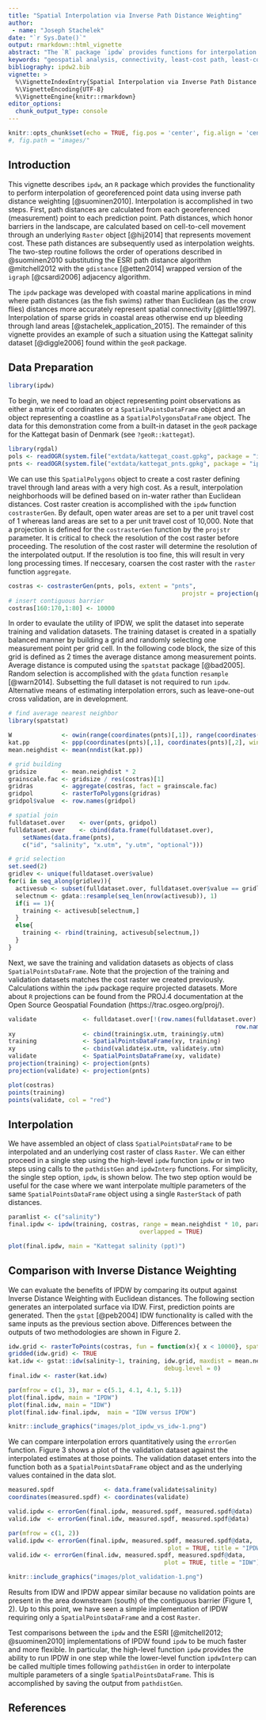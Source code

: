 ```yaml
---
title: "Spatial Interpolation via Inverse Path Distance Weighting"
author: 
 - name: "Joseph Stachelek"
date: "`r Sys.Date()`"
output: rmarkdown::html_vignette
abstract: "The `R` package `ipdw` provides functions for interpolation of georeferenced point data via Inverse Path Distance Weighting. Useful for coastal marine applications where barriers in the landscape preclude interpolation with Euclidean distances. This method of interpolation requires significant computation and is only practical for relatively small and coarse grids. The `ipdw` implementation may provide additional flexibility and greater speed relative to alternatives."
keywords: "geospatial analysis, connectivity, least-cost path, least-cost distance, R"
bibliography: ipdw2.bib
vignette: >
  %\VignetteIndexEntry{Spatial Interpolation via Inverse Path Distance Weighting}
  %\VignetteEncoding{UTF-8}
  %\VignetteEngine{knitr::rmarkdown}
editor_options: 
  chunk_output_type: console
---
```


```r
knitr::opts_chunk$set(echo = TRUE, fig.pos = 'center', fig.align = 'center')
#, fig.path = "images/"
```

## Introduction

This vignette describes `ipdw`, an `R` package which provides the functionality to perform interpolation of georeferenced point data using inverse path distance weighting [@suominen2010]. Interpolation is accomplished in two steps. First, path distances are calculated from each georeferenced (measurement) point to each prediction point. Path distances, which honor barriers in the landscape, are calculated based on cell-to-cell movement through an underlying  `Raster` object [@hij2014] that represents movement cost. These path distances are subsequently used as interpolation weights. The two-step routine follows the order of operations described in @suominen2010 substituting the ESRI path distance algorithm @mitchell2012 with the `gdistance` [@etten2014] wrapped version of the `igraph` [@csardi2006] adjacency algorithm.

The `ipdw` package was developed with coastal marine applications in mind where path distances (as the fish swims) rather than Euclidean (as the crow flies) distances more accurately represent spatial connectivity [@little1997]. Interpolation of sparse grids in coastal areas otherwise end up bleeding through land areas [@stachelek_application_2015]. The remainder of this vignette provides an example of such a situation using the Kattegat salinity dataset [@diggle2006] found within the `geoR` package.

## Data Preparation

```r
library(ipdw)
```

To begin, we need to load an object representing point observations as either a matrix of coordinates or a `SpatialPointsDataFrame` object and an object representing a coastline as a `SpatialPolygonsDataFrame` object. The data for this demonstration come from a built-in dataset in the `geoR` package for the Kattegat basin of Denmark (see `?geoR::kattegat`). 

```r
library(rgdal)
pols <- readOGR(system.file("extdata/kattegat_coast.gpkg", package = "ipdw"))
pnts <- readOGR(system.file("extdata/kattegat_pnts.gpkg", package = "ipdw"))
```

We can use this `SpatialPolygons` object to create a cost raster defining travel through land areas with a very high cost. As a result, interpolation neighborhoods will be defined based on in-water rather than Euclidean distances. Cost raster creation is accomplished with the `ipdw` function `costrasterGen`. By default, open water areas are set to a per unit travel cost of 1 whereas land areas are set to a per unit travel cost of 10,000. Note that a projection is defined for the `costrasterGen` function by the `projstr` parameter. It is critical to check the resolution of the cost raster before proceeding. The resolution of the cost raster will determine the resolution of the interpolated output. If the resolution is too fine, this will result in very long processing times. If neccesary, coarsen the cost raster with the `raster` function `aggregate`. 

```r
costras <- costrasterGen(pnts, pols, extent = "pnts", 
												 projstr = projection(pols))
# insert contiguous barrier
costras[160:170,1:80] <- 10000
```

In order to evaulate the utility of IPDW, we split the dataset into seperate training and validation datasets. The training dataset is created in a spatially balanced manner by building a grid and randomly selecting one measurement point per grid cell. In the following code block, the size of this grid is defined as 2 times the average distance among measurement points. Average distance is computed using the `spatstat` package [@bad2005]. Random selection is accomplished with the `gdata` function `resample` [@warn2014]. Subsetting the full dataset is not required to run `ipdw`. Alternative means of estimating interpolation errors, such as leave-one-out cross validation, are in development.

```r
# find average nearest neighbor
library(spatstat)

W              <- owin(range(coordinates(pnts)[,1]), range(coordinates(pnts)[,2]))
kat.pp         <- ppp(coordinates(pnts)[,1], coordinates(pnts)[,2], window = W)
mean.neighdist <- mean(nndist(kat.pp))

# grid building
gridsize       <- mean.neighdist * 2
grainscale.fac <- gridsize / res(costras)[1]
gridras        <- aggregate(costras, fact = grainscale.fac)
gridpol        <- rasterToPolygons(gridras)
gridpol$value  <- row.names(gridpol)

# spatial join
fulldataset.over    <- over(pnts, gridpol)
fulldataset.over    <- cbind(data.frame(fulldataset.over), 
	setNames(data.frame(pnts), 
	c("id", "salinity", "x.utm", "y.utm", "optional")))

# grid selection
set.seed(2)
gridlev <- unique(fulldataset.over$value)
for(i in seq_along(gridlev)){
  activesub <- subset(fulldataset.over, fulldataset.over$value == gridlev[i])
  selectnum <- gdata::resample(seq_len(nrow(activesub)), 1)
  if(i == 1){
    training <- activesub[selectnum,]
  }
  else{
    training <- rbind(training, activesub[selectnum,])
  }
}
```

Next, we save the training and validation datasets as objects of class `SpatialPointsDataFrame`. Note that the projection of the training and validation datasets matches the cost raster we created previously. Calculations within the `ipdw` package require projected datasets. More about `R` projections can be found from the PROJ.4 documentation at the Open Source Geospatial Foundation (https://trac.osgeo.org/proj/).


```r
validate             <- fulldataset.over[!(row.names(fulldataset.over) %in% 
															 	row.names(training)),]
xy                   <- cbind(training$x.utm, training$y.utm)
training             <- SpatialPointsDataFrame(xy, training)
xy                   <- cbind(validate$x.utm, validate$y.utm)
validate             <- SpatialPointsDataFrame(xy, validate)
projection(training) <- projection(pnts)
projection(validate) <- projection(pnts)
```

```r

plot(costras)
points(training)
points(validate, col = "red")
```

## Interpolation

We have assembled an object of class `SpatialPointsDataFrame` to be interpolated and an underlying cost raster of class `Raster`. We can either proceed in a single step using the high-level `ipdw` function `ipdw` or in two steps using calls to the `pathdistGen` and `ipdwInterp` functions. For simplicity, the single step option, `ipdw`, is shown below. The two step option would be useful for the case where we want interpolate multiple parameters of the same `SpatialPointsDataFrame` object using a single `RasterStack` of path distances.


```r
paramlist <- c("salinity")
final.ipdw <- ipdw(training, costras, range = mean.neighdist * 10, paramlist,
									 overlapped = TRUE)
```

```r
plot(final.ipdw, main = "Kattegat salinity (ppt)")
```

## Comparison with Inverse Distance Weighting

We can evaluate the benefits of IPDW by comparing its output against Inverse Distance Weighting with Euclidean distances. The following section generates an interpolated surface via IDW. First, prediction points are generated. Then the `gstat` [@peb2004] IDW functionality is called with the same inputs as the previous section above. Differences between the outputs of two methodologies are shown in Figure 2.

```r
idw.grid <- rasterToPoints(costras, fun = function(x){ x < 10000}, spatial = TRUE)
gridded(idw.grid) <- TRUE
kat.idw <- gstat::idw(salinity~1, training, idw.grid, maxdist = mean.neighdist*10,
											debug.level = 0)
final.idw <- raster(kat.idw)
```

```r
par(mfrow = c(1, 3), mar = c(5.1, 4.1, 4.1, 5.1))
plot(final.ipdw, main = "IPDW")
plot(final.idw, main = "IDW")
plot(final.idw-final.ipdw,  main = "IDW versus IPDW")
```

```r
knitr::include_graphics("images/plot_ipdw_vs_idw-1.png")
```

We can compare interpolation errors quantitatively using the `errorGen` function. Figure 3 shows a plot of the validation dataset against the interpolated estimates at those points. The validation dataset enters into the function both as a `SpatialPointsDataFrame` object and as the underlying values contained in the data slot.  

```r
measured.spdf              <- data.frame(validate$salinity)
coordinates(measured.spdf) <- coordinates(validate)

valid.ipdw <- errorGen(final.ipdw, measured.spdf, measured.spdf@data)
valid.idw  <- errorGen(final.idw, measured.spdf, measured.spdf@data)
```

```r
par(mfrow = c(1, 2))
valid.ipdw <- errorGen(final.ipdw, measured.spdf, measured.spdf@data, 
											 plot = TRUE, title = "IPDW")
valid.idw <- errorGen(final.idw, measured.spdf, measured.spdf@data, 
											plot = TRUE, title = "IDW")
```

```r
knitr::include_graphics("images/plot_validation-1.png")
```

Results from IDW and IPDW appear similar because no validation points are present in the area downstream (south) of the contiguous barrier (Figure 1, 2). Up to this point, we have seen a simple implementation of IPDW requiring only a `SpatialPointsDataFrame` and a cost `Raster`. 

Test comparisons between the `ipdw` and the ESRI [@mitchell2012; @suominen2010] implementations of IPDW found `ipdw` to be much faster and more flexible. In particular, the high-level function `ipdw` provides the ability to run IPDW in one step while the lower-level function `ipdwInterp` can be called multiple times following `pathdistGen` in order to interpolate multiple parameters of a single `SpatialPointsDataFrame`. This is accomplished by saving the output from `pathdistGen`.

## References
